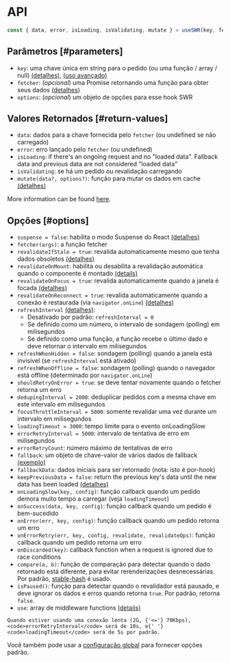
# API

```js
const { data, error, isLoading, isValidating, mutate } = useSWR(key, fetcher, options)
```

## Parâmetros [#parameters]

- `key`: uma chave única em string para o pedido (ou uma função / array / null) [(detalhes)](/docs/arguments), [(uso avançado)](/docs/conditional-fetching)
- `fetcher`: (_opcional_) uma Promise retornando uma função para obter seus dados [(detalhes)](/docs/data-fetching)
- `options`: (_opcional_) um objeto de opções para esse hook SWR

## Valores Retornados [#return-values]

- `data`: dados para a chave fornecida pelo `fetcher` (ou undefined se não carregado)
- `error`: erro lançado pelo `fetcher` (ou undefined)
- `isLoading`: if there's an ongoing request and no "loaded data". Fallback data and previous data are not considered "loaded data"
- `isValidating`: se há um pedido ou revalidação carregando
- `mutate(data?, options?)`: função para mutar os dados em cache [(detalhes)](/docs/mutation)

More information can be found [here](/docs/advanced/understanding).

## Opções [#options]

- `suspense = false`: habilita o modo Suspense do React [(detalhes)](/docs/suspense)
- `fetcher(args)`: a função fetcher
- `revalidateIfStale = true`: revalida automaticamente mesmo que tenha dados obsoletos [(detalhes)](/docs/revalidation#disable-automatic-revalidations)
- `revalidateOnMount`: habilita ou desabilita a revalidação automática quando o componente é montado [(details)](/docs/revalidation#revalidate-on-mount)
- `revalidateOnFocus = true`: revalida automaticamente quando a janela é focada [(detalhes)](/docs/revalidation)
- `revalidateOnReconnect = true`: revalida automaticamente quando a conexão é restaurada (via `navigator.onLine`) [(detalhes)](/docs/revalidation)
- `refreshInterval` [(detalhes)](/docs/revalidation):
  - Desativado por padrão: `refreshInterval = 0`
  - Se definido como um número, o intervalo de sondagem (polling) em milisegundos
  - Se definido como uma função, a função recebe o último dado e deve retornar o intervalo em milisegundos
- `refreshWhenHidden = false`: sondagem (polling) quando a janela está invisivel (se `refreshInterval` está ativado)
- `refreshWhenOffline = false`: sondagem (polling) quando o navegador está offline (determinado por `navigator.onLine`)
- `shouldRetryOnError = true`: se deve tentar novamente quando o fetcher retorna um erro
- `dedupingInterval = 2000`: deduplicar pedidos com a mesma chave em este intervalo em milisegundos
- `focusThrottleInterval = 5000`: somente revalidar uma vez durante um intervalo em milisegundos
- `loadingTimeout = 3000`: tempo limite para o evento onLoadingSlow
- `errorRetryInterval = 5000`: intervalo de tentativa de erro em milisegundos
- `errorRetryCount`: número máximo de tentativas de erro
- `fallback`: um objeto de chave-valor de vários dados de fallback [(exemplo)](/docs/with-nextjs)
- `fallbackData`: dados iniciais para ser retornado (nota: isto é por-hook)
- `keepPreviousData = false`: return the previous key's data until the new data has been loaded [(detalhes)](/docs/advanced/understanding#return-previous-data-for-better-ux)
- `onLoadingSlow(key, config)`: função callback quando um pedido demora muito tempo a carregar (veja `loadingTimeout`)
- `onSuccess(data, key, config)`: função callback quando um pedido é bem-sucedido
- `onError(err, key, config)`: função callback quando um pedido retorna um erro
- `onErrorRetry(err, key, config, revalidate, revalidateOps)`: função callback quando um pedido retorna um erro
- `onDiscarded(key)`: callback function when a request is ignored due to race conditions
- `compare(a, b)`: função de comparação para detectar quando o dado retornado está diferente, para evitar rerenderizações desnecessárias. Por padrão, [stable-hash](https://github.com/shuding/stable-hash) é usado.
- `isPaused()`: função para detectar quando o revalidador está pausado, e deve ignorar os dados e erros quando retorna `true`. Por padrão, retorna `false`.
- `use`: array de middleware functions [(details)](/docs/middleware)

<Callout emoji="💡">

    Quando estiver usando uma conexão lenta (2G, {'<='} 70Kbps), <code>errorRetryInterval</code> será de 10s, e{' '}
    <code>loadingTimeout</code> será de 5s por padrão.

</Callout>

Você também pode usar a [configuração global](/docs/global-configuration) para fornecer opções padrão.

